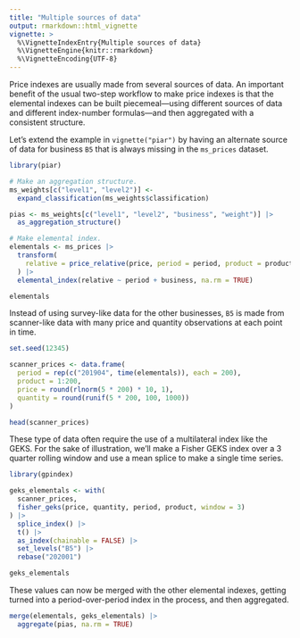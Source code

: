 ```yaml
---
title: "Multiple sources of data"
output: rmarkdown::html_vignette
vignette: >
  %\VignetteIndexEntry{Multiple sources of data}
  %\VignetteEngine{knitr::rmarkdown}
  %\VignetteEncoding{UTF-8}
---
```


Price indexes are usually made from several sources of data. An
important benefit of the usual two-step workflow to make price indexes
is that the elemental indexes can be built piecemeal---using different
sources of data and different index-number formulas---and then
aggregated with a consistent structure.

Let's extend the example in `vignette("piar")` by having an alternate
source of data for business `B5` that is always missing in the
`ms_prices` dataset.

```r
library(piar)

# Make an aggregation structure.
ms_weights[c("level1", "level2")] <- 
  expand_classification(ms_weights$classification)

pias <- ms_weights[c("level1", "level2", "business", "weight")] |>
  as_aggregation_structure()

# Make elemental index.
elementals <- ms_prices |>
  transform(
    relative = price_relative(price, period = period, product = product)
  ) |>
  elemental_index(relative ~ period + business, na.rm = TRUE)

elementals
```

Instead of using survey-like data for the other businesses, `B5` is made
from scanner-like data with many price and quantity observations at each
point in time.

```r
set.seed(12345)

scanner_prices <- data.frame(
  period = rep(c("201904", time(elementals)), each = 200),
  product = 1:200,
  price = round(rlnorm(5 * 200) * 10, 1),
  quantity = round(runif(5 * 200, 100, 1000))
)

head(scanner_prices)
```

These type of data often require the use of a multilateral index like
the GEKS. For the sake of illustration, we'll make a Fisher GEKS index
over a 3 quarter rolling window and use a mean splice to make a single
time series.

```r
library(gpindex)

geks_elementals <- with(
  scanner_prices,
  fisher_geks(price, quantity, period, product, window = 3)
) |>
  splice_index() |>
  t() |>
  as_index(chainable = FALSE) |>
  set_levels("B5") |>
  rebase("202001")

geks_elementals
```

These values can now be merged with the other elemental indexes, getting
turned into a period-over-period index in the process, and then
aggregated.

```r
merge(elementals, geks_elementals) |>
  aggregate(pias, na.rm = TRUE)
```

